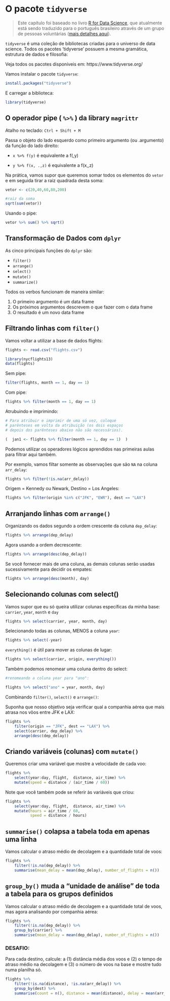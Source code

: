 # O pacote `tidyverse`


> Este capítulo foi baseado no livro [R for Data Science](https://r4ds.had.co.nz/), que atualmente está sendo traduzido para o português brasileiro através de um grupo de pessoas voluntárias ([mais detalhes aqui](https://github.com/orgs/cienciadedatos/projects/2)).

`tidyverse` é uma coleção de bibliotecas criadas para o universo de data science. 
Todos os pacotes 'tidyverse' possuem a mesma gramática, estrutura de dados e filosofia:

Veja todos os pacotes disponíveis em: https://www.tidyverse.org/

Vamos instalar o pacote `tidyverse`:
```r
install.packages("tidyverse")
```

E carregar a biblioteca:
```r
library(tidyverse)
```
## O operador pipe ( `%>%` ) da library `magrittr`

Atalho no teclado: `Ctrl + Shift + M`

Passa o objeto do lado esquerdo como primeiro argumento (ou
.argumento) da função do lado direito:

- `x %>% f(y)` é equivalente a f(\textbf{x},y)

- `y %>% f(x, .,z)` é equivalente a f(x,\textbf{y},z)

Na prática, vamos supor que queremos somar todos os elementos do `vetor` e em seguida tirar a raiz quadrada desta soma:

```r
vetor <- c(20,40,60,80,200)

#raiz da soma
sqrt(sum(vetor))
```

Usando o pipe:
```r
vetor %>% sum() %>% sqrt()
```

## Transformação de Dados com `dplyr`

As cinco principais funções do `dplyr` são:

- `filter()`
\vspace{3mm}
- `arrange()`
\vspace{3mm}
- `select()`
\vspace{3mm}
- `mutate()`
\vspace{3mm}
- `summarize()`

Todos os verbos funcionam de maneira similar:

1. O primeiro argumento é um data frame
\vspace{2mm}
2. Os próximos argumentos descrevem o que fazer com o data frame
\vspace{2mm}
3. O resultado é um novo data frame


## Filtrando linhas com `filter()`
Vamos voltar a utilizar a base de dados flights:
```r
flights <- read.csv("flights.csv")
```

```r
library(nycflights13)
data(flights)
```
Sem pipe:
```r
filter(flights, month == 1, day == 1)
```

Com pipe:
```r
flights %>% filter(month == 1, day == 1)
```

Atrubuindo e imprimindo:

```r
# Para atribuir e imprimir de uma só vez, coloque
# parênteses em volta da atribuição (os dois espaços
# depois dos parênteses abaixo não são necessários).

(  jan1 <- flights %>% filter(month == 1, day == 1)  )
```


\newpage

Podemos utilizar os operadores lógicos aprendidos nas primeiras aulas para filtrar aqui também.

Por exemplo, vamos filtar somente as observações que \textbf{não} são `NA` na coluna `arr_delay`:

```r
flights %>% filter(!is.na(arr_delay))
```


Origem = Kennedy ou Newark, Destino = Los Angeles:
```r

flights %>% filter(origin %in% c("JFK", "EWR"), dest == "LAX")

```

\newpage
## Arranjando linhas com `arrange()`


Organizando os dados segundo a ordem crescente da coluna `dep_delay`:

```r
flights %>% arrange(dep_delay)
```

Agora usando a ordem decrescente:

```r
flights %>% arrange(desc(dep_delay))
```

Se você fornecer mais de uma coluna, as demais colunas serão usadas sucessivamente para decidir os empates:

```r
flights %>% arrange(desc(month), day)
```

## Selecionando colunas com select()

Vamos supor que eu só queira utilizar colunas específicas da minha base: `carrier`, `year`, `month` e `day`

```r

flights %>% select(carrier, year, month, day)

```

Selecionando todas as colunas, MENOS a coluna `year`:


```r

flights %>% select(-year)

```

`everything()` é útil para mover as colunas de lugar:

```r

flights %>% select(carrier, origin, everything())
```

Também podemos renomear uma coluna dentro do select:

```r
#renomeando a coluna year para "ano":

flights %>% select("ano" = year, month, day)

```


Combinando `filter()`, `select()` e `arrange()`:

Suponha que nosso objetivo seja verificar qual a companhia aérea que mais atrasa nos vôos entre JFK e LAX:
```r
flights %>%
    filter(origin == "JFK", dest == "LAX") %>%
    select(carrier, dep_delay) %>%
    arrange(desc(dep_delay))
```


## Criando variáveis (colunas) com `mutate()`

Queremos criar uma variável que mostre a velocidade de cada voo:
```r
flights %>%
    select(year:day, flight,  distance, air_time) %>%
    mutate(speed = distance / (air_time / 60))
```

Note que você também pode se referir às variáveis que criou:
```r
flights %>%
    select(year:day, flight,  distance, air_time) %>%
    mutate(hours = air_time / 60,
           speed = distance / hours)
```

## `summarise()` colapsa a tabela toda em apenas uma linha

Vamos calcular o atraso médio de decolagem e a quantidade total de voos:

```r
flights %>%
    filter(!is.na(dep_delay)) %>%
    summarise(mean_delay = mean(dep_delay), number_of_flights = n())
```

## `group_by()` muda a "unidade de análise" de toda a tabela para os grupos definidos

Vamos calcular o atraso médio de decolagem e a quantidade total de voos, mas agora analisando por companhia aérea:

```r
flights %>%
    filter(!is.na(dep_delay)) %>%
    group_by(carrier) %>% 
    summarise(mean_delay = mean(dep_delay), number_of_flights = n())
```

### DESAFIO:

Para cada destino, calcule: a (1) distância média dos voos e (2) o tempo de atraso médio na decolagem e (3) o número de voos na base e mostre tudo numa planilha só.

```r

flights %>%
    filter(!is.na(distance), !is.na(arr_delay)) %>%
    group_by(dest) %>%
    summarise(count = n(), distance = mean(distance), delay = mean(arr_delay))
```
